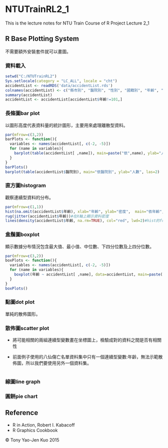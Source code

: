 # NTUTrainRL2_1
This is the lecture notes for NTU Train Course of R Project Lecture 2_1

## R Base Plotting System

不需要額外安裝套件就可以畫圖。

### 資料載入

```r
setwd("C:/NTUTrainRL2")
Sys.setlocale(category = "LC_ALL", locale = "cht")
accidentList <- readRDS('data/accidentList.rds')
colnames(accidentList) <- c("縣市別", "醫院別", "性別", "國籍別", "年齡", "醫療檢傷", "救護檢傷")
summary(accidentList)
accidentList <- accidentList[accidentList$年齡!=101,]
```

### 長條圖bar plot

以圖形高度代表資料量的統計圖形，主要用來處理離散型資料。

```r
par(mfrow=c(3,2))
barPlots <- function(){
  variables <- names(accidentList[, c(-2, -5)])
  for (name in variables){
    barplot(table(accidentList[ ,name]), main=paste("依",name), ylab="人數")
  }
}
barPlots()
barplot(table(accidentList$醫院別), main="依醫院別", ylab="人數", las=2)
```

### 直方圖histogram

觀察連續型資料的分布。

```r
par(mfrow=c(1,1))
hist(na.omit(accidentList$年齡), xlab="年齡", ylab="密度",  main="依年齡", breaks=15, freq=FALSE, ylim=c(0, 0.12), col="skyblue")
rug(jitter(accidentList$年齡))#在X軸上顯示資料密度
lines(density(accidentList$年齡, na.rm=TRUE), col="red", lwd=2)#hist的freq要設為false才看得到
```

### 盒鬚圖boxplot

顯示數據分布情況包含最大值、最小值、中位數、下四分位數及上四分位數。

```r
par(mfrow=c(3,2))
boxPlots <- function(){
  variables <- names(accidentList[, c(-2, -5)])
  for (name in variables){
    boxplot(年齡 ~ accidentList[ ,name], data=accidentList, main=paste('年齡依',name))
  }
}
boxPlots()
```

### 點圖dot plot

單純的散佈圖形。

### 散佈圖scatter plot

* 將可能相關的兩組連續型變數畫在坐標圖上，檢驗成對的資料之間是否有相關性

* 前面例子使用的八仙傷亡名單資料集中只有一個連續型變數:年齡，無法示範散佈圖，所以我們要使用另外一個資料集。

```r

```

### 線圖line graph

### 圓餅pie chart

## Reference
* R in Action, Robert I. Kabacoff
* R Graphics Cookbook

&copy; Tony Yao-Jen Kuo 2015